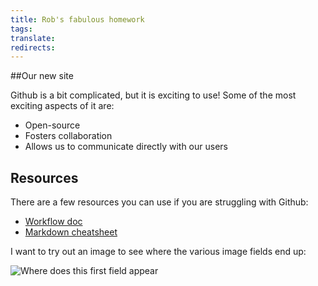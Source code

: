 ```yaml
---
title: Rob's fabulous homework
tags:
translate:
redirects:
---
```


##Our new site

Github is a bit complicated, but it is exciting to use! Some of the most exciting aspects of it are:

* Open-source
* Fosters collaboration
* Allows us to communicate directly with our users

## Resources

There are a few resources you can use if you are struggling with Github:

* [Workflow doc](https://docs.google.com/document/d/1XqsaY4o6srP3G1eBKbfzIg2-ptq1zIWILaQ1nHGJkkE/edit#)
* [Markdown cheatsheet](https://guides.github.com/features/mastering-markdown/)

I want to try out an image to see where the various image fields end up:

![Where does this first field appear](./images/sixthsense-main.png "Where does this third field appear")
